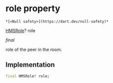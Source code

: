 # role property

    *[<Null safety>](https://dart.dev/null-safety)*

[HMSRole](../../model_hms_role/HMSRole-class)? role

_final_

<p>role of the peer in the room.</p>

## Implementation

```dart
final HMSRole? role;


```
